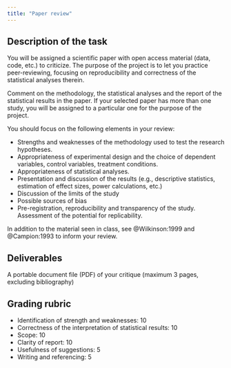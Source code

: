 ```yaml
---
title: "Paper review"
---
```



## Description of the task

You will be assigned a scientific paper with open access material (data, code, etc.) to criticize. The purpose of the project is to let you practice peer-reviewing, focusing on reproducibility and correctness of the statistical analyses therein.

Comment on the methodology, the statistical analyses and the report of the statistical results in the paper. If your selected paper has more than one study, you will be assigned to a particular one for the purpose of the project.


You should focus on the following elements in your review:

- Strengths and weaknesses of the methodology used to test the research hypotheses.
- Appropriateness of experimental design and the choice of dependent variables, control variables, treatment conditions.
- Appropriateness of statistical analyses.
- Presentation and discussion of the results (e.g., descriptive statistics, estimation of effect sizes, power calculations, etc.)
- Discussion of the limits of the study
- Possible sources of bias
- Pre-registration, reproducibility and transparency of the study. Assessment of the potential for replicability.

In addition to the material seen in class, see @Wilkinson:1999 and @Campion:1993 to inform your review. 


## Deliverables

A portable document file (PDF) of your critique (maximum 3 pages, excluding bibliography)

## Grading rubric

- Identification of strength and weaknesses: 10
- Correctness of the interpretation of statistical results: 10
- Scope: 10
- Clarity of report: 10
- Usefulness of suggestions: 5
- Writing and referencing: 5
